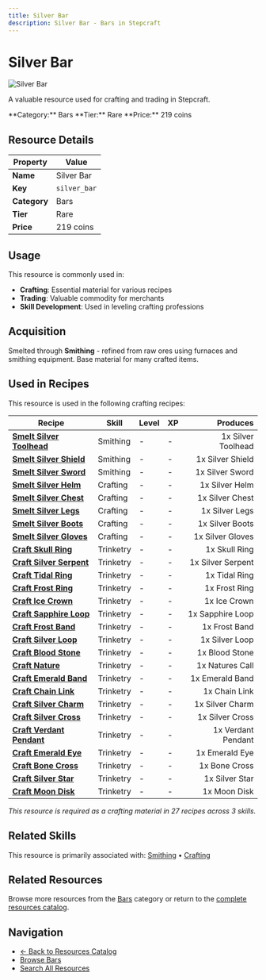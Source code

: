 ```yaml
---
title: Silver Bar
description: Silver Bar - Bars in Stepcraft
---
```


# Silver Bar

<div className="flex items-start gap-6 mb-8">
  <div className="flex-shrink-0">
    <img src="/assets/resources/smithing/silver_bar.png" alt="Silver Bar" className="w-24 h-24 border rounded-lg" />
  </div>
  <div className="flex-1">
    <div className="space-y-2">
      <p className="text-lg text-muted-foreground">A valuable resource used for crafting and trading in Stepcraft.</p>
      <div className="flex flex-wrap gap-4 text-sm">
        <span className="px-2 py-1 bg-blue-100 dark:bg-blue-900 rounded-md">
          **Category:** Bars
        </span>
        <span className="px-2 py-1 bg-blue-100 dark:bg-blue-900 rounded-md">
          **Tier:** Rare
        </span>
        <span className="px-2 py-1 bg-green-100 dark:bg-green-900 rounded-md">
          **Price:** 219 coins
        </span>
      </div>
    </div>
  </div>
</div>

## Resource Details

| Property | Value |
|----------|-------|
| **Name** | Silver Bar |
| **Key** | `silver_bar` |
| **Category** | Bars |
| **Tier** | Rare |
| **Price** | 219 coins |


## Usage

This resource is commonly used in:

- **Crafting**: Essential material for various recipes
- **Trading**: Valuable commodity for merchants
- **Skill Development**: Used in leveling crafting professions


## Acquisition

Smelted through **Smithing** - refined from raw ores using furnaces and smithing equipment. Base material for many crafted items.


## Used in Recipes

This resource is used in the following crafting recipes:

| Recipe | Skill | Level | XP | Produces |
|--------|-------|-------|----|---------:|
| **[Smelt Silver Toolhead](/docs/resources/individual/silver_toolhead)** | Smithing | - | - | 1x Silver Toolhead |
| **[Smelt Silver Shield](/docs/items/individual/silver_shield)** | Smithing | - | - | 1x Silver Shield |
| **[Smelt Silver Sword](/docs/items/individual/silver_sword)** | Smithing | - | - | 1x Silver Sword |
| **[Smelt Silver Helm](/docs/items/individual/silver_helm)** | Crafting | - | - | 1x Silver Helm |
| **[Smelt Silver Chest](/docs/items/individual/silver_chest)** | Crafting | - | - | 1x Silver Chest |
| **[Smelt Silver Legs](/docs/items/individual/silver_legs)** | Crafting | - | - | 1x Silver Legs |
| **[Smelt Silver Boots](/docs/items/individual/silver_boots)** | Crafting | - | - | 1x Silver Boots |
| **[Smelt Silver Gloves](/docs/items/individual/silver_gloves)** | Crafting | - | - | 1x Silver Gloves |
| **[Craft Skull Ring](/docs/items/individual/skull_ring)** | Trinketry | - | - | 1x Skull Ring |
| **[Craft Silver Serpent](/docs/resources/individual/silver_serpent)** | Trinketry | - | - | 1x Silver Serpent |
| **[Craft Tidal Ring](/docs/items/individual/tidal_ring)** | Trinketry | - | - | 1x Tidal Ring |
| **[Craft Frost Ring](/docs/items/individual/frost_ring)** | Trinketry | - | - | 1x Frost Ring |
| **[Craft Ice Crown](/docs/resources/individual/ice_crown)** | Trinketry | - | - | 1x Ice Crown |
| **[Craft Sapphire Loop](/docs/resources/individual/sapphire_loop)** | Trinketry | - | - | 1x Sapphire Loop |
| **[Craft Frost Band](/docs/resources/individual/frost_band)** | Trinketry | - | - | 1x Frost Band |
| **[Craft Silver Loop](/docs/resources/individual/silver_loop)** | Trinketry | - | - | 1x Silver Loop |
| **[Craft Blood Stone](/docs/resources/individual/blood_stone)** | Trinketry | - | - | 1x Blood Stone |
| **[Craft Nature](/docs/resources/individual/natures_call)** | Trinketry | - | - | 1x Natures Call |
| **[Craft Emerald Band](/docs/resources/individual/emerald_band)** | Trinketry | - | - | 1x Emerald Band |
| **[Craft Chain Link](/docs/resources/individual/chain_link)** | Trinketry | - | - | 1x Chain Link |
| **[Craft Silver Charm](/docs/resources/individual/silver_charm)** | Trinketry | - | - | 1x Silver Charm |
| **[Craft Silver Cross](/docs/resources/individual/silver_cross)** | Trinketry | - | - | 1x Silver Cross |
| **[Craft Verdant Pendant](/docs/resources/individual/verdant_pendant)** | Trinketry | - | - | 1x Verdant Pendant |
| **[Craft Emerald Eye](/docs/resources/individual/emerald_eye)** | Trinketry | - | - | 1x Emerald Eye |
| **[Craft Bone Cross](/docs/resources/individual/bone_cross)** | Trinketry | - | - | 1x Bone Cross |
| **[Craft Silver Star](/docs/resources/individual/silver_star)** | Trinketry | - | - | 1x Silver Star |
| **[Craft Moon Disk](/docs/resources/individual/moon_disk)** | Trinketry | - | - | 1x Moon Disk |

*This resource is required as a crafting material in 27 recipes across 3 skills.*


## Related Skills

This resource is primarily associated with: [Smithing](/docs/skills/individual/smithing) • [Crafting](/docs/skills/individual/crafting)

## Related Resources

Browse more resources from the [Bars](/docs/resources#bars) category or return to the [complete resources catalog](/docs/resources).

## Navigation

- [← Back to Resources Catalog](/docs/resources)
- [Browse Bars](/docs/resources#bars)
- [Search All Resources](/search)
